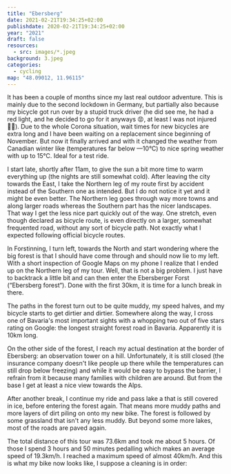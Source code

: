```yaml
---
title: "Ebersberg"
date: 2021-02-21T19:34:25+02:00
publishdate: 2020-02-21T19:34:25+02:00
year: "2021"
draft: false
resources:
  - src: images/*.jpeg
background: 3.jpeg
categories:
  - cycling
map: "48.09012, 11.96115"
---
```


It has been a couple of months since my last real outdoor adventure. This is
mainly due to the second lockdown in Germany, but partially also because my
bicycle got run over by a stupid truck driver (he did see me, he had a red
light, and he decided to go for it anyways 😡, at least I was not injured 😮‍💨).
Due to the whole Corona situation, wait times for new bicycles are extra long
and I have been waiting on a replacement since beginning of November. But now
it finally arrived and with it changed the weather from Canadian winter like
(temperatures far below —10°C) to nice spring weather with up to 15°C. Ideal
for a test ride.

<!--more-->

<GpxTrack src="20210221.gpx" />

I start late, shortly after 11am, to give the sun a bit more time to warm
everything up (the nights are still somewhat cold). After leaving the city
towards the East, I take the Northern leg of my route first by accident instead
of the Southern one as intended. But I do not notice it yet and it might be even
better. The Northern leg goes through way more towns and along larger roads
whereas the Southern part has the nicer landscapes. That way I get the less nice
part quickly out of the way. One stretch, even though declared as bicycle route,
is even directly on a larger, somewhat frequented road, without any sort of
bicycle path. Not exactly what I expected following official bicycle routes.

In Forstinning, I turn left, towards the North and start wondering where the big
forest is that I should have come through and should now lie to my left. With a
short inspection of Google Maps on my phone I realize that I ended up on the
Northern leg of my tour. Well, that is not a big problem. I just have to
backtrack a little bit and can then enter the Ebersberger Forst (“Ebersberg
forest“). Done with the first 30km, it is time for a lunch break in there.

<Rimg src="1.jpeg" caption="My lunch break spot with my shiny new bicycle." />

The paths in the forest turn out to be quite muddy, my speed halves, and my
bicycle starts to get dirtier and dirtier. Somewhere along the way, I cross one
of Bavaria's most important sights with a whopping two out of five stars rating
on Google: the longest straight forest road in Bavaria. Apparently it is 10km
long.

<Rimg src="2.jpeg" caption="The longest straight forest road in Bavaria." />

On the other side of the forest, I reach my actual destination at the border of
Ebersberg: an observation tower on a hill. Unfortunately, it is still closed
(the insurance company doesn't like people up there while the temperatures can
still drop below freezing) and while it would be easy to bypass the barrier,
I refrain from it because many families with children are around. But from the
base I get at least a nice view towards the Alps.

<Rimg src="5.jpeg" alt="Observation tower in Ebersberg." />

<Rimg src="3.jpeg" alt="Ebersberg in front of the Alps." />

After another break, I continue my ride and pass lake a that is still covered in
ice, before entering the forest again. That means more muddy paths and more
layers of dirt piling on onto my new bike. The forest is followed by some
grassland that isn't any less muddy. But beyond some more lakes, most of the
roads are paved again.

<Gallery>
  <Rimg src="6.jpeg" alt="Ice covered lake." />
  <Rimg src="8.jpeg" alt="Some muddy, wet grasslands." />
</Gallery>

<Pano src="pano.jpg" alt="Another lake." />

The total distance of this tour was 73.6km and took me about 5 hours. Of those
I spend 3 hours and 50 minutes pedalling which makes an average speed of
19.3km/h. I reached a maximum speed of almost 40km/h. And this is what my bike
now looks like, I suppose a cleaning is in order:

<Rimg src="14.jpeg" alt="Dirty bicycle" />
